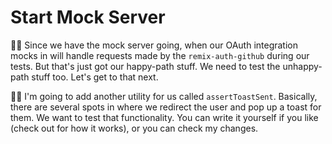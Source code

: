 # Start Mock Server

👨‍💼 Since we have the mock server going, when our OAuth integration mocks
in <InlineFile file="tests/mocks/github.ts" /> will handle requests made by the
`remix-auth-github` during our tests. But that's just got our happy-path stuff.
We need to test the unhappy-path stuff too. Let's get to that next.

🧝‍♂️ I'm going to add another utility for us called `assertToastSent`. Basically,
there are several spots
in <InlineFile file="app/routes/_auth+/auth.$provider.callback.ts" /> where we
redirect the user and pop up a toast for them. We want to test that
functionality. You can write it yourself if you like (check
out <InlineFile file="app/utils/toast.server.ts" /> for how it works), or you
can <DiffLink> check my changes</DiffLink>.
